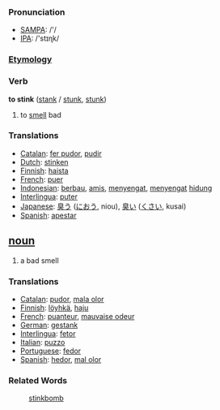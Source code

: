 === Pronunciation ===
*[[w:SAMPA|SAMPA]]: /'/
*[[w:IPA|IPA]]: /'stɪɳk/

===[[Etymology]]===
=== Verb ===

'''to stink''' ([[stank]] / [[stunk]], [[stunk]])

# to [[smell]] bad

=== Translations ===
*[[Catalan]]: [[fer pudor]], [[pudir]]
*[[Dutch]]: [[stinken]]
*[[Finnish]]: [[haista]]
*[[French]]: [[puer]]
*[[Indonesian]]: [[bau|berbau]], [[amis]], [[sengat|menyengat]], [[sengat|menyengat]] [[hidung]]
*[[Interlingua]]: [[puter]]
*[[Japanese]]: [[臭う]] ([[におう]], niou), [[臭い]] ([[くさい]], kusai)
*[[Spanish]]: [[apestar]]

== [[noun]] ==
# a bad smell

=== Translations ===
*[[Catalan]]: [[pudor]], [[mala olor]]
*[[Finnish]]: [[löyhkä]], [[haju]]
*[[French]]: [[puanteur]], [[mauvaise odeur]]
*[[German]]: [[gestank]]
*[[Interlingua]]: [[fetor]]
*[[Italian]]: [[puzzo]] 
*[[Portuguese]]: [[fedor]] 
*[[Spanish]]: [[hedor]],  [[mal olor]]

===Related Words===
:[[stinkbomb]]
